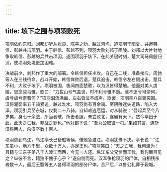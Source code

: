 ```yaml
---
---
---
```

title: 垓下之围与项羽败死
---



项羽依约东归。刘邦却听从张良、陈平之劝，越过鸿沟，追项羽于阳夏，并邀韩信、彭越共击项羽。由于韩信、彭越不到，项羽大败刘邦于固陵。刘邦以大片封地争取韩信、彭越的兵共击项羽，遂围项羽于垓下。在此关键时刻，楚大司马周殷归汉，使项羽处境更加困难。

决战前夕，刘邦作了重大的部署。令韩信担任主攻。自己在二线，准备接应。周勃等人在三线待命。战斗开始，韩信佯败后退，楚兵追击。韩信令左右侧出击，楚兵不利，大败于垓下。项羽被围，夜闻四面楚歌，以为汉皆得楚地。他面对美人虞姬，思念骏马骓，歌曰：“力拔山兮气盖世，时不利兮骓不逝。骓不逝兮可奈何，虞兮虞兮奈若何？”项羽泪流满面，左右皆泣不成声。歌罢，项羽率八百骑突围。汉将灌婴率五千骑紧追。越过淮水，项羽尚有百余骑。至阴陵迷失道路，陷入大泽。项羽引兵至东城，仅剩二十八骑。自知难逃厄运，对从骑说：“吾起兵至今八岁矣，身七十余战，所当者破，所击者服，未尝败北，遂霸有天下。然今卒困于此，此天之亡我，非战之罪也。”他对部下说：“吾为公取彼一将。”果如其言，连斩汉将两人，杀汉卒数十百人。

项羽逃到乌江，乌江亭长已备船等候，催他急渡江。项羽犹豫不决。亭长说：“江东虽小，地方千里，众数十万人，亦足王也。”项羽笑曰：“天之亡我，我何渡为！且籍与江东子弟八千人渡江而西，今无一人还。纵江东父兄怜而王我，我何面目见之？纵彼不言，籍独不愧于心乎？”遂自刎而死。汉军争抢项羽的尸体，自相残杀者数十人，最后王翳等五人各得项羽的部分尸体。合尸后，以鲁公礼葬于榖城。